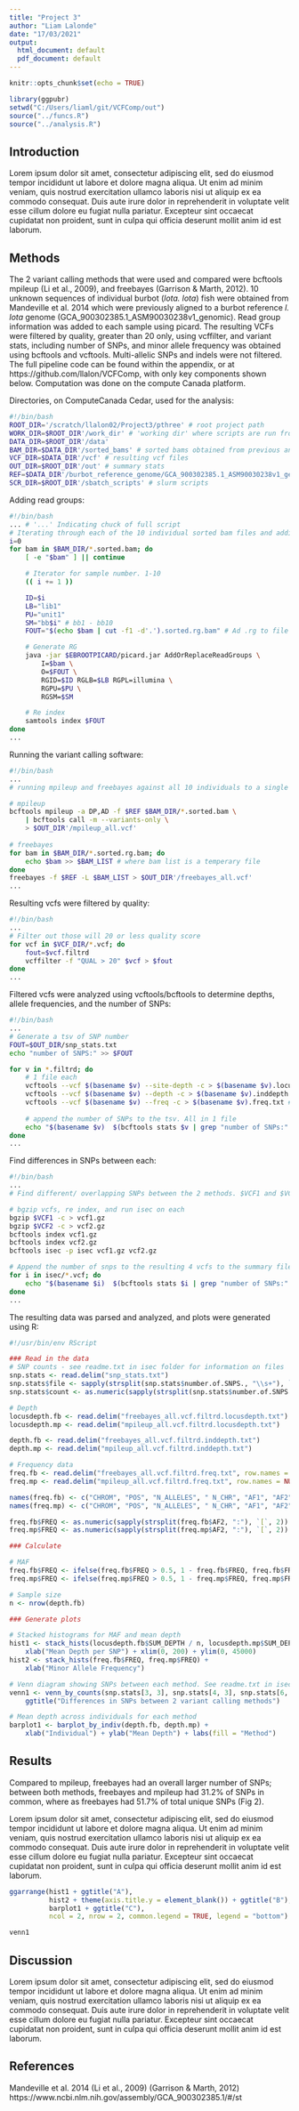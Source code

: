 ```yaml
---
title: "Project 3"
author: "Liam Lalonde"
date: "17/03/2021"
output:
  html_document: default
  pdf_document: default
---
```


```r
knitr::opts_chunk$set(echo = TRUE)
```

```r
library(ggpubr)
setwd("C:/Users/liaml/git/VCFComp/out")
source("../funcs.R")
source("../analysis.R")
```

## Introduction

Lorem ipsum dolor sit amet, consectetur adipiscing elit, sed do eiusmod tempor incididunt ut labore et dolore magna aliqua. Ut enim ad minim veniam, quis nostrud exercitation ullamco laboris nisi ut aliquip ex ea commodo consequat. Duis aute irure dolor in reprehenderit in voluptate velit esse cillum dolore eu fugiat nulla pariatur. Excepteur sint occaecat cupidatat non proident, sunt in culpa qui officia deserunt mollit anim id est laborum.

## Methods

The 2 variant calling methods that were used and compared were bcftools mpileup (Li et al., 2009), and freebayes (Garrison & Marth, 2012). 10 unknown sequences of individual burbot (*lota. lota*) fish were obtained from Mandeville et al. 2014 which were previously aligned to a burbot reference *l. lota* genome (GCA_900302385.1_ASM90030238v1_genomic). Read group information was added to each sample using picard. The resulting VCFs were filtered by quality, greater than 20 only, using vcffilter, and variant stats, including number of SNPs, and minor allele frequency was obtained using bcftools and vcftools. Multi-allelic SNPs and indels were not filtered. The full pipeline code can be found within the appendix, or at https://github.com/llalon/VCFComp, with only key components shown below. Computation was done on the compute Canada platform.

Directories, on ComputeCanada Cedar, used for the analysis:

```bash
#!/bin/bash
ROOT_DIR='/scratch/llalon02/Project3/pthree' # root project path
WORK_DIR=$ROOT_DIR'/work_dir' # 'working dir' where scripts are run from
DATA_DIR=$ROOT_DIR'/data' 
BAM_DIR=$DATA_DIR'/sorted_bams' # sorted bams obtained from previous analysis
VCF_DIR=$DATA_DIR'/vcf' # resulting vcf files
OUT_DIR=$ROOT_DIR'/out' # summary stats
REF=$DATA_DIR'/burbot_reference_genome/GCA_900302385.1_ASM90030238v1_genomic.fna' # reference genome file
SCR_DIR=$ROOT_DIR'/sbatch_scripts' # slurm scripts
```

Adding read groups:

```bash
#!/bin/bash
... # '...' Indicating chuck of full script
# Iterating through each of the 10 individual sorted bam files and adding read group information using picard.
i=0
for bam in $BAM_DIR/*.sorted.bam; do
    [ -e "$bam" ] || continue

    # Iterator for sample number. 1-10
    (( i += 1 ))

    ID=$i
    LB="lib1"
    PU="unit1"
    SM="bb$i" # bb1 - bb10
    FOUT="$(echo $bam | cut -f1 -d'.').sorted.rg.bam" # Ad .rg to file name to indicate readgroups have been added.

    # Generate RG
    java -jar $EBROOTPICARD/picard.jar AddOrReplaceReadGroups \
        I=$bam \
        O=$FOUT \
        RGID=$ID RGLB=$LB RGPL=illumina \
        RGPU=$PU \
        RGSM=$SM

    # Re index
    samtools index $FOUT
done
...
```

Running the variant calling software:

```bash
#!/bin/bash
...
# running mpileup and freebayes against all 10 individuals to a single vcf

# mpileup
bcftools mpileup -a DP,AD -f $REF $BAM_DIR/*.sorted.bam \
    | bcftools call -m --variants-only \
    > $OUT_DIR'/mpileup_all.vcf'
    
# freebayes
for bam in $BAM_DIR/*.sorted.rg.bam; do
    echo $bam >> $BAM_LIST # where bam list is a temperary file
done
freebayes -f $REF -L $BAM_LIST > $OUT_DIR'/freebayes_all.vcf'
...
```

Resulting vcfs were filtered by quality:

```bash
#!/bin/bash
...
# Filter out those will 20 or less quality score
for vcf in $VCF_DIR/*.vcf; do
    fout=$vcf.filtrd
    vcffilter -f "QUAL > 20" $vcf > $fout
done
...
```

Filtered vcfs were analyzed using vcftools/bcftools to determine depths, allele frequencies, and the number of SNPs:

```bash
#!/bin/bash
...
# Generate a tsv of SNP number
FOUT=$OUT_DIR/snp_stats.txt
echo "number of SNPS:" >> $FOUT

for v in *.filtrd; do
    # 1 file each
    vcftools --vcf $(basename $v) --site-depth -c > $(basename $v).locusdepth.txt # site depth
    vcftools --vcf $(basename $v) --depth -c > $(basename $v).inddepth.txt # individual depth per sample
    vcftools --vcf $(basename $v) --freq -c > $(basename $v).freq.txt # allele frequencies
    
    # append the number of SNPs to the tsv. All in 1 file
    echo "$(basename $v)  $(bcftools stats $v | grep "number of SNPs:" | cut -f 4)" >> $FOUT
done
...
```

Find differences in SNPs between each:

```bash
#!/bin/bash
...
# Find different/ overlapping SNPs between the 2 methods. $VCF1 and $VCF2 are freebayes and mpileup respectively

# bgzip vcfs, re index, and run isec on each
bgzip $VCF1 -c > vcf1.gz
bgzip $VCF2 -c > vcf2.gz
bcftools index vcf1.gz
bcftools index vcf2.gz
bcftools isec -p isec vcf1.gz vcf2.gz

# Append the number of snps to the resulting 4 vcfs to the summary file
for i in isec/*.vcf; do
    echo "$(basename $i)  $(bcftools stats $i | grep "number of SNPs:" | cut -f 4)" >> $FOUT
done
...
```

The resulting data was parsed and analyzed, and plots were generated using R:

```r
#!/usr/bin/env RScript

### Read in the data
# SNP counts - see readme.txt in isec folder for information on files
snp.stats <- read.delim("snp_stats.txt")
snp.stats$file <- sapply(strsplit(snp.stats$number.of.SNPS., "\\s+"), `[`, 1)
snp.stats$count <- as.numeric(sapply(strsplit(snp.stats$number.of.SNPS., "\\s+"), `[`, 2))

# Depth
locusdepth.fb <- read.delim("freebayes_all.vcf.filtrd.locusdepth.txt")
locusdepth.mp <- read.delim("mpileup_all.vcf.filtrd.locusdepth.txt")

depth.fb <- read.delim("freebayes_all.vcf.filtrd.inddepth.txt")
depth.mp <- read.delim("mpileup_all.vcf.filtrd.inddepth.txt")

# Frequency data
freq.fb <- read.delim("freebayes_all.vcf.filtrd.freq.txt", row.names = NULL)
freq.mp <- read.delim("mpileup_all.vcf.filtrd.freq.txt", row.names = NULL)

names(freq.fb) <- c("CHROM", "POS", "N_ALLELES", " N_CHR", "AF1", "AF2")
names(freq.mp) <- c("CHROM", "POS", "N_ALLELES", " N_CHR", "AF1", "AF2")

freq.fb$FREQ <- as.numeric(sapply(strsplit(freq.fb$AF2, ":"), `[`, 2))
freq.mp$FREQ <- as.numeric(sapply(strsplit(freq.mp$AF2, ":"), `[`, 2))

### Calculate

# MAF 
freq.fb$FREQ <- ifelse(freq.fb$FREQ > 0.5, 1 - freq.fb$FREQ, freq.fb$FREQ)
freq.mp$FREQ <- ifelse(freq.mp$FREQ > 0.5, 1 - freq.mp$FREQ, freq.mp$FREQ)

# Sample size
n <- nrow(depth.fb)

### Generate plots

# Stacked histograms for MAF and mean depth
hist1 <- stack_hists(locusdepth.fb$SUM_DEPTH / n, locusdepth.mp$SUM_DEPTH / n) +
    xlab("Mean Depth per SNP") + xlim(0, 200) + ylim(0, 45000)
hist2 <- stack_hists(freq.fb$FREQ, freq.mp$FREQ) +
    xlab("Minor Allele Frequency")

# Venn diagram showing SNPs between each method. See readme.txt in isec folder for information on files
venn1 <- venn_by_counts(snp.stats[3, 3], snp.stats[4, 3], snp.stats[6, 3]) +
    ggtitle("Differences in SNPs between 2 variant calling methods")

# Mean depth across individuals for each method
barplot1 <- barplot_by_indiv(depth.fb, depth.mp) +
    xlab("Individual") + ylab("Mean Depth") + labs(fill = "Method")
```

## Results

Compared to mpileup, freebayes had an overall larger number of SNPs; between both methods, freebayes and mpileup had 31.2% of SNPs in common, where as freebayes had 51.7% of total unique SNPs (Fig 2).

Lorem ipsum dolor sit amet, consectetur adipiscing elit, sed do eiusmod tempor incididunt ut labore et dolore magna aliqua. Ut enim ad minim veniam, quis nostrud exercitation ullamco laboris nisi ut aliquip ex ea commodo consequat. Duis aute irure dolor in reprehenderit in voluptate velit esse cillum dolore eu fugiat nulla pariatur. Excepteur sint occaecat cupidatat non proident, sunt in culpa qui officia deserunt mollit anim id est laborum.

```r
ggarrange(hist1 + ggtitle("A"),
          hist2 + theme(axis.title.y = element_blank()) + ggtitle("B"),
          barplot1 + ggtitle("C"),
          ncol = 2, nrow = 2, common.legend = TRUE, legend = "bottom")
```

```r
venn1
```

## Discussion

Lorem ipsum dolor sit amet, consectetur adipiscing elit, sed do eiusmod tempor incididunt ut labore et dolore magna aliqua. Ut enim ad minim veniam, quis nostrud exercitation ullamco laboris nisi ut aliquip ex ea commodo consequat. Duis aute irure dolor in reprehenderit in voluptate velit esse cillum dolore eu fugiat nulla pariatur. Excepteur sint occaecat cupidatat non proident, sunt in culpa qui officia deserunt mollit anim id est laborum.

## References

Mandeville et al. 2014
(Li et al., 2009)
(Garrison & Marth, 2012)
https://www.ncbi.nlm.nih.gov/assembly/GCA_900302385.1/#/st